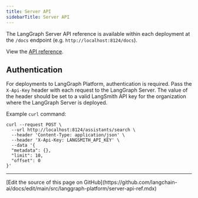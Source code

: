 ```yaml
---
title: Server API
sidebarTitle: Server API
---
```

The LangGraph Server API reference is available within each deployment at the `/docs` endpoint (e.g. `http://localhost:8124/docs`).

View the [API reference](https://langchain-ai.github.io/langgraph/cloud/reference/api/api_ref.html).

## Authentication

For deployments to LangGraph Platform, authentication is required. Pass the `X-Api-Key` header with each request to the LangGraph Server. The value of the header should be set to a valid LangSmith API key for the organization where the LangGraph Server is deployed.

Example `curl` command:

```shell
curl --request POST \
  --url http://localhost:8124/assistants/search \
  --header 'Content-Type: application/json' \
  --header 'X-Api-Key: LANGSMITH_API_KEY' \
  --data '{
  "metadata": {},
  "limit": 10,
  "offset": 0
}'
```

---

<Callout icon="pen-to-square" iconType="regular">
  [Edit the source of this page on GitHub](https://github.com/langchain-ai/docs/edit/main/src/langgraph-platform/server-api-ref.mdx)
</Callout>
